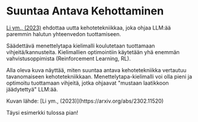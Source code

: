 # Suuntaa Antava Kehottaminen


[Li ym., (2023)](https://arxiv.org/abs/2302.11520) ehdottaa uutta kehotetekniikkaa, joka ohjaa LLM:ää paremmin halutun yhteenvedon tuottamiseen.

Säädettävä menettelytapa kielimalli koulutetaan tuottamaan vihjeitä/kannusteita. Kielimallien optimointiin käytetään yhä enemmän vahvistusoppimista (Reinforcement Learning, RL).

Alla oleva kuva näyttää, miten suuntaa antava kehotetekniikka vertautuu tavanomaiseen kehotetekniikkaan. Menettelytapa-kielimalli voi olla pieni ja optimoitu tuottamaan vihjeitä, jotka ohjaavat "mustaan laatikkoon jäädytettyä" LLM:ää.

<Screenshot src={DSP} alt="DSP" />
Kuvan lähde: [Li ym., (2023)](https://arxiv.org/abs/2302.11520)

Täysi esimerkki tulossa pian!